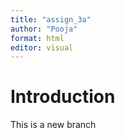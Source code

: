 ```yaml
---
title: "assign_3a"
author: "Pooja"
format: html
editor: visual
---
```


# Introduction 

This is a new branch 